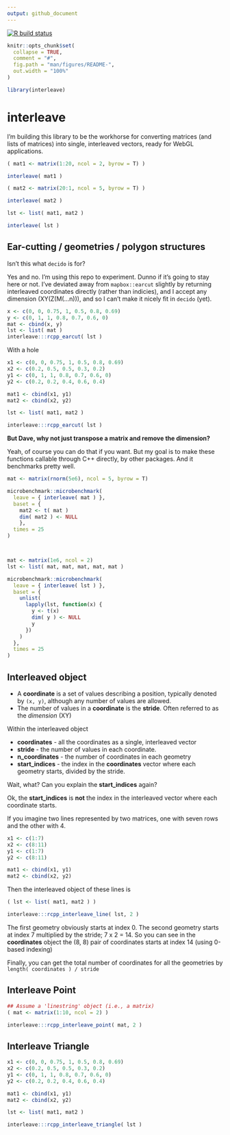 ```yaml
---
output: github_document
---
```


[![R build status](https://github.com/dcooley/interleave/workflows/R-CMD-check/badge.svg)](https://github.com/dcooley/interleave/actions)

<!-- README.md is generated from README.Rmd. Please edit that file -->

```r
knitr::opts_chunk$set(
  collapse = TRUE,
  comment = "#",
  fig.path = "man/figures/README-",
  out.width = "100%"
)

library(interleave)
```

# interleave

I'm building this library to be the workhorse for converting matrices (and lists of matrices) into single, interleaved vectors, ready for WebGL applications.



```r

( mat1 <- matrix(1:20, ncol = 2, byrow = T) )

interleave( mat1 )

( mat2 <- matrix(20:1, ncol = 5, byrow = T) )

interleave( mat2 )

lst <- list( mat1, mat2 )

interleave( lst )

```


## Ear-cutting / geometries / polygon structures

Isn't this what `decido` is for?

Yes and no. I'm using this repo to experiment. Dunno if it's going to stay here or not. I've deviated away from `mapbox::earcut` slightly by returning interleaved coordinates directly (rather than indicies), and I accept any dimension (XY(Z(M(...n))), and so I can't make it nicely fit in `decido` (yet).


```r
x <- c(0, 0, 0.75, 1, 0.5, 0.8, 0.69)
y <- c(0, 1, 1, 0.8, 0.7, 0.6, 0)
mat <- cbind(x, y)
lst <- list( mat )
interleave:::rcpp_earcut( lst )
```

With a hole

```r

x1 <- c(0, 0, 0.75, 1, 0.5, 0.8, 0.69)
x2 <- c(0.2, 0.5, 0.5, 0.3, 0.2)
y1 <- c(0, 1, 1, 0.8, 0.7, 0.6, 0)
y2 <- c(0.2, 0.2, 0.4, 0.6, 0.4)

mat1 <- cbind(x1, y1)
mat2 <- cbind(x2, y2)

lst <- list( mat1, mat2 )

interleave:::rcpp_earcut( lst )

```


**But Dave, why not just transpose a matrix and remove the dimension?**

Yeah, of course you can do that if you want. But my goal is to make these functions callable through C++ directly, by other packages. And it benchmarks pretty well.

```r

mat <- matrix(rnorm(5e6), ncol = 5, byrow = T)

microbenchmark::microbenchmark(
  leave = { interleave( mat ) },
  baset = {
    mat2 <- t( mat )
    dim( mat2 ) <- NULL
    },
  times = 25
)



mat <- matrix(1e6, ncol = 2)
lst <- list( mat, mat, mat, mat, mat )

microbenchmark::microbenchmark(
  leave = { interleave( lst ) },
  baset = {
    unlist(
      lapply(lst, function(x) {
        y <- t(x)
        dim( y ) <- NULL
        y
      })
    )
  },
  times = 25
)

```

## Interleaved object

- A **coordinate** is a set of values describing a position, typically denoted by `(x, y)`, although any number of values are allowed.
- The number of values in a **coordinate** is the **stride**. Often referred to as the _dimension_ (XY)

Within the interleaved object

- **coordinates** - all the coordinates as a single, interleaved vector
- **stride** - the number of values in each coordinate.
- **n_coordinates** - the number of coordinates in each geometry
- **start_indices** - the index in the **coordinates** vector where each geometry starts, divided by the stride.

Wait, what? Can you explain the **start_indices** again? 

Ok, the **start_indices** is **not** the index in the interleaved vector where each coordinate starts. 

If you imagine two lines represented by two matrices, one with seven rows and the other with 4.

```r
x1 <- c(1:7)
x2 <- c(8:11)
y1 <- c(1:7)
y2 <- c(8:11)

mat1 <- cbind(x1, y1)
mat2 <- cbind(x2, y2)
```

Then the interleaved object of these lines is

```r
( lst <- list( mat1, mat2 ) )

interleave:::rcpp_interleave_line( lst, 2 )
```

The first geometry obviously starts at index 0. The second geometry starts at index 7 multiplied by the stride; 7 x 2 = 14. So you can see in the **coordinates** object the (8, 8) pair of coordinates starts at index 14 (using 0-based indexing)


Finally, you can get the total number of coordinates for all the geometries by `length( coordinates ) / stride`


## Interleave Point


```r

## Assume a 'linestring' object (i.e., a matrix)
( mat <- matrix(1:10, ncol = 2) )

interleave:::rcpp_interleave_point( mat, 2 )


```


## Interleave Triangle

```r

x1 <- c(0, 0, 0.75, 1, 0.5, 0.8, 0.69)
x2 <- c(0.2, 0.5, 0.5, 0.3, 0.2)
y1 <- c(0, 1, 1, 0.8, 0.7, 0.6, 0)
y2 <- c(0.2, 0.2, 0.4, 0.6, 0.4)

mat1 <- cbind(x1, y1)
mat2 <- cbind(x2, y2)

lst <- list( mat1, mat2 )

interleave:::rcpp_interleave_triangle( lst )

```



